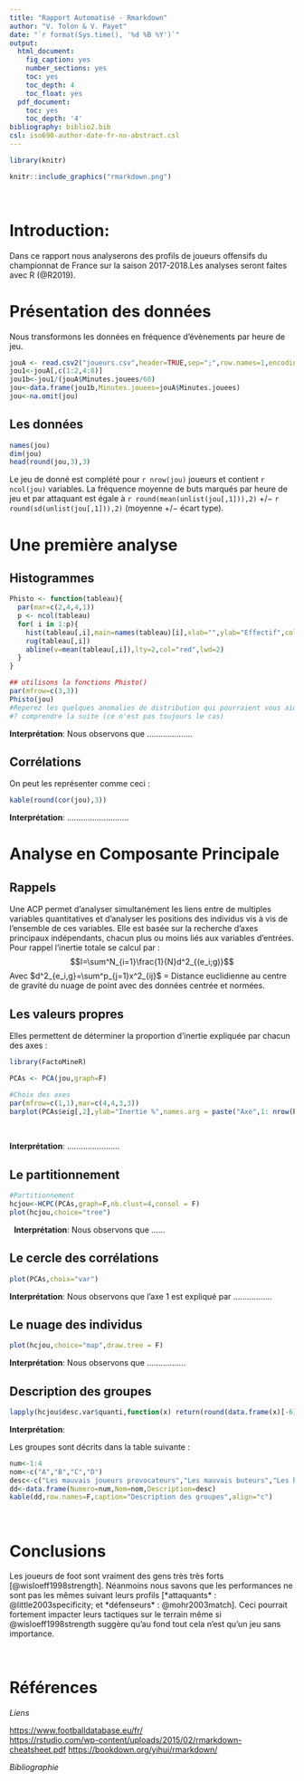 ```yaml
---
title: "Rapport Automatisé - Rmarkdown"
author: "V. Tolon & V. Payet"
date: "`r format(Sys.time(), '%d %B %Y')`"
output:
  html_document:
    fig_caption: yes
    number_sections: yes
    toc: yes
    toc_depth: 4
    toc_float: yes
  pdf_document:
    toc: yes
    toc_depth: '4'
bibliography: biblio2.bib
csl: iso690-author-date-fr-no-abstract.csl
---
```


```r
library(knitr)
```

```r
knitr::include_graphics("rmarkdown.png")
```


&nbsp;

# **Introduction**: 

Dans ce rapport nous analyserons  des profils de joueurs offensifs du championnat de France sur la saison 2017-2018.Les analyses seront faites avec R (@R2019).


# **Présentation des données**

Nous transformons les données en fréquence d'évènements par heure de jeu.
 
```r
jouA <- read.csv2("joueurs.csv",header=TRUE,sep=";",row.names=1,encoding = "latin1")
jou1<-jouA[,c(1:2,4:8)]
jou1b<-jou1/(jouA$Minutes.jouees/60)
jou<-data.frame(jou1b,Minutes.jouees=jouA$Minutes.jouees)
jou<-na.omit(jou)
```

## **Les données**

```r
names(jou)
dim(jou)
head(round(jou,3),3)
```


Le jeu de donné est complété pour `r nrow(jou)` joueurs et contient  `r ncol(jou)` variables. La fréquence moyenne de buts marqués par heure de jeu et par attaquant est égale à `r round(mean(unlist(jou[,1])),2)` $+/-$ `r round(sd(unlist(jou[,1])),2)`  (moyenne $+/-$ écart type).  


# **Une première analyse **
 
## **Histogrammes**
 
```r

Phisto <- function(tableau){
  par(mar=c(2,4,4,1))
  p <- ncol(tableau)
  for( i in 1:p){
    hist(tableau[,i],main=names(tableau)[i],xlab="",ylab="Effectif",col="gold")
    rug(tableau[,i])
    abline(v=mean(tableau[,i]),lty=2,col="red",lwd=2)
  }
}

## utilisons la fonctions Phisto()
par(mfrow=c(3,3))
Phisto(jou)
#Reperez les quelques anomalies de distribution qui pourraient vous aider
#? comprendre la suite (ce n'est pas toujours le cas)
```

**Interprétation**: Nous observons que ....................

## **Corrélations**

On peut les représenter comme ceci : 

```r
kable(round(cor(jou),3))

```


**Interprétation**: ........................... 


# **Analyse en Composante Principale  **

## **Rappels**

Une ACP permet d'analyser simultanément les liens entre de multiples variables quantitatives et d'analyser les positions des individus vis à vis de l'ensemble de ces variables. Elle est basée sur la recherche d'axes principaux indépendants, chacun plus ou moins liés aux variables d'entrées. Pour rappel l’inertie totale se calcul par : 
$$I=\sum^N_{i=1}\frac{1}{N}d^2_{(e_i;g)}$$
Avec $d^2_{e_i,g}=\sum^p_{j=1}x^2_{ij}$ = Distance euclidienne au centre de gravité du nuage de point avec des données centrée et normées. 

## **Les valeurs propres**

Elles permettent de déterminer la proportion d’inertie expliquée par chacun des axes :  

```r

library(FactoMineR)

PCAs <- PCA(jou,graph=F)

#Choix des axes
par(mfrow=c(1,1),mar=c(4,4,3,3))
barplot(PCAs$eig[,2],ylab="Inertie %",names.arg = paste("Axe",1: nrow(PCAs$eig)),las=2,cex.axis=0.7,cex.lab=0.8)
```

&nbsp;

**Interprétation**:  .......................

## **Le partitionnement**

```r
#Partitionnement 
hcjou<-HCPC(PCAs,graph=F,nb.clust=4,consol = F)
plot(hcjou,choice="tree")
```
&nbsp;
**Interprétation**: Nous observons que    ......

## **Le cercle des corrélations**
```r
plot(PCAs,choix="var")
```

**Interprétation**: Nous observons que l'axe 1 est expliqué par ................. 

## **Le nuage des individus**
```r
plot(hcjou,choice="map",draw.tree = F)
```
**Interprétation**: Nous observons que  .................

## **Description des groupes**

```r
lapply(hcjou$desc.var$quanti,function(x) return(round(data.frame(x)[-6],2)))

```


**Interprétation**: 

Les groupes sont décrits dans la table suivante : 

```r
num<-1:4
nom<-c("A","B","C","D")
desc<-c("Les mauvais joueurs provocateurs","Les mauvais buteurs","Les bons buteurs sans histoire","Les bons buteurs sous pression")
dd<-data.frame(Numero=num,Nom=nom,Description=desc)
kable(dd,row.names=F,caption="Description des groupes",align="c")
```



&nbsp;

# **Conclusions  **


Les joueurs de foot sont vraiment des gens très très forts [@wisloeff1998strength]. Néanmoins nous savons que les performances ne sont pas les mêmes suivant leurs profils [*attaquants* :  @little2003specificity; et *défenseurs* :  @mohr2003match]. Ceci pourrait fortement impacter leurs tactiques sur le terrain même si @wisloeff1998strength suggère qu'au fond tout cela n'est qu'un jeu sans importance.  


&nbsp;


# **Références**

*Liens* 

<https://www.footballdatabase.eu/fr/>   
<https://rstudio.com/wp-content/uploads/2015/02/rmarkdown-cheatsheet.pdf>
<https://bookdown.org/yihui/rmarkdown/>


*Bibliographie* 

